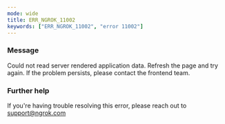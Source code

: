 ```yaml
---
mode: wide
title: ERR_NGROK_11002
keywords: ["ERR_NGROK_11002", "error 11002"]
---
```


### Message

Could not read server rendered application data. Refresh the page and try again. If the problem persists, please contact the frontend team.

### Further help

If you're having trouble resolving this error, please reach out to [support@ngrok.com](mailto:support@ngrok.com?subject=Help%20with%20ERR_NGROK_11002)
